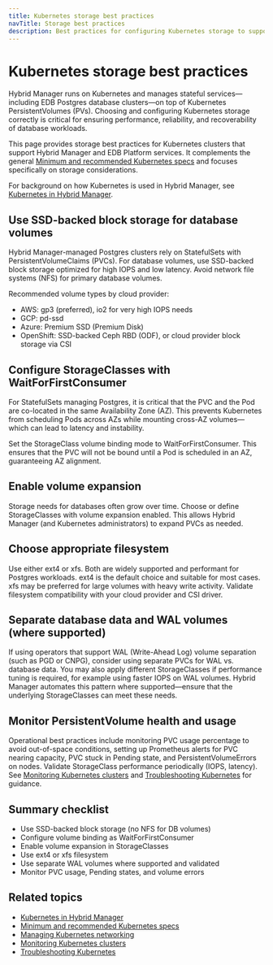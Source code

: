 ```yaml
---
title: Kubernetes storage best practices
navTitle: Storage best practices
description: Best practices for configuring Kubernetes storage to support Hybrid Manager and EDB-managed Postgres databases.
---
```


# Kubernetes storage best practices

Hybrid Manager runs on Kubernetes and manages stateful services—including EDB Postgres database clusters—on top of Kubernetes PersistentVolumes (PVs). Choosing and configuring Kubernetes storage correctly is critical for ensuring performance, reliability, and recoverability of database workloads.

This page provides storage best practices for Kubernetes clusters that support Hybrid Manager and EDB Platform services. It complements the general [Minimum and recommended Kubernetes specs](./minimum-recommended-k8s-specs) and focuses specifically on storage considerations.

For background on how Kubernetes is used in Hybrid Manager, see [Kubernetes in Hybrid Manager](../k8-in-hybrid-manager).

## Use SSD-backed block storage for database volumes

Hybrid Manager-managed Postgres clusters rely on StatefulSets with PersistentVolumeClaims (PVCs). For database volumes, use SSD-backed block storage optimized for high IOPS and low latency. Avoid network file systems (NFS) for primary database volumes.

Recommended volume types by cloud provider:

- AWS: gp3 (preferred), io2 for very high IOPS needs
- GCP: pd-ssd
- Azure: Premium SSD (Premium Disk)
- OpenShift: SSD-backed Ceph RBD (ODF), or cloud provider block storage via CSI

## Configure StorageClasses with WaitForFirstConsumer

For StatefulSets managing Postgres, it is critical that the PVC and the Pod are co-located in the same Availability Zone (AZ). This prevents Kubernetes from scheduling Pods across AZs while mounting cross-AZ volumes—which can lead to latency and instability.

Set the StorageClass volume binding mode to WaitForFirstConsumer. This ensures that the PVC will not be bound until a Pod is scheduled in an AZ, guaranteeing AZ alignment.

## Enable volume expansion

Storage needs for databases often grow over time. Choose or define StorageClasses with volume expansion enabled. This allows Hybrid Manager (and Kubernetes administrators) to expand PVCs as needed.

## Choose appropriate filesystem

Use either ext4 or xfs. Both are widely supported and performant for Postgres workloads. ext4 is the default choice and suitable for most cases. xfs may be preferred for large volumes with heavy write activity. Validate filesystem compatibility with your cloud provider and CSI driver.

## Separate database data and WAL volumes (where supported)

If using operators that support WAL (Write-Ahead Log) volume separation (such as PGD or CNPG), consider using separate PVCs for WAL vs. database data. You may also apply different StorageClasses if performance tuning is required, for example using faster IOPS on WAL volumes. Hybrid Manager automates this pattern where supported—ensure that the underlying StorageClasses can meet these needs.

## Monitor PersistentVolume health and usage

Operational best practices include monitoring PVC usage percentage to avoid out-of-space conditions, setting up Prometheus alerts for PVC nearing capacity, PVC stuck in Pending state, and PersistentVolumeErrors on nodes. Validate StorageClass performance periodically (IOPS, latency). See [Monitoring Kubernetes clusters](/edb-postgres-ai/portal/kubernetes/learn/how-to/monitor-kubernetes-cluster) and [Troubleshooting Kubernetes](/edb-postgres-ai/portal/kubernetes/learn/how-to/troubleshooting-on-kubernetes) for guidance.

## Summary checklist

- Use SSD-backed block storage (no NFS for DB volumes)
- Configure volume binding as WaitForFirstConsumer
- Enable volume expansion in StorageClasses
- Use ext4 or xfs filesystem
- Use separate WAL volumes where supported and validated
- Monitor PVC usage, Pending states, and volume errors

## Related topics

- [Kubernetes in Hybrid Manager](../k8-in-hybrid-manager)
- [Minimum and recommended Kubernetes specs](./minimum-recommended-k8s-specs)
- [Managing Kubernetes networking](./manage-kubernetes-networking)
- [Monitoring Kubernetes clusters](/edb-postgres-ai/portal/kubernetes/learn/how-to/monitor-kubernetes-cluster)
- [Troubleshooting Kubernetes](/edb-postgres-ai/portal/kubernetes/learn/how-to/troubleshooting-on-kubernetes)
